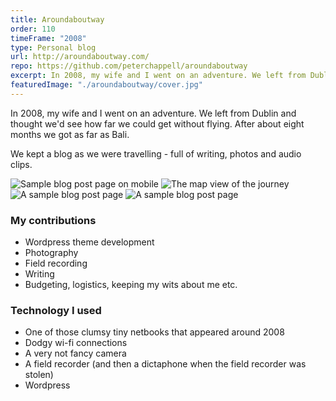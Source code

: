 ```yaml
---
title: Aroundaboutway
order: 110
timeFrame: "2008"
type: Personal blog
url: http://aroundaboutway.com/
repo: https://github.com/peterchappell/aroundaboutway
excerpt: In 2008, my wife and I went on an adventure. We left from Dublin and travelled as far as we could without flying. We kept a blog of our travels.
featuredImage: "./aroundaboutway/cover.jpg"
---
```


In 2008, my wife and I went on an adventure. We left from Dublin and thought we'd see how far we could get 
without flying. After about eight months we got as far as Bali. 

We kept a blog as we were travelling - full of writing, photos and audio clips. 

<ProjectLink url="http://aroundaboutway.com/" />

<Gallery>

![Sample blog post page on mobile](./aroundaboutway/2.jpg)
![The map view of the journey](./aroundaboutway/3.jpg)
![A sample blog post page](./aroundaboutway/4.jpg)
![A sample blog post page](./aroundaboutway/1.jpg)

</Gallery>

### My contributions

* Wordpress theme development
* Photography
* Field recording
* Writing
* Budgeting, logistics, keeping my wits about me etc.

### Technology I used

* One of those clumsy tiny netbooks that appeared around 2008
* Dodgy wi-fi connections
* A very not fancy camera
* A field recorder (and then a dictaphone when the field recorder was stolen)
* Wordpress
